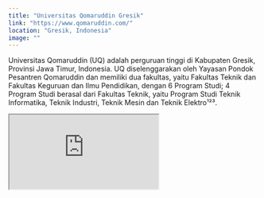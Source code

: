 ```yaml
---
title: "Universitas Qomaruddin Gresik"
link: "https://www.qomaruddin.com/"
location: "Gresik, Indonesia"
image: ""
---
```


Universitas Qomaruddin (UQ) adalah perguruan tinggi di Kabupaten Gresik, Provinsi Jawa Timur, Indonesia. UQ diselenggarakan oleh Yayasan Pondok Pesantren Qomaruddin dan memiliki dua fakultas, yaitu Fakultas Teknik dan Fakultas Keguruan dan Ilmu Pendidikan, dengan 6 Program Studi; 4 Program Studi berasal dari Fakultas Teknik, yaitu Program Studi Teknik Informatika, Teknik Industri, Teknik Mesin dan Teknik Elektro¹²³.

<iframe src="https://www.google.com/maps/embed?pb=!1m18!1m12!1m3!1d3959.656849339661!2d112.57137057506864!3d-7.049548469078701!2m3!1f0!2f0!3f0!3m2!1i1024!2i768!4f13.1!3m3!1m2!1s0x2e77e31eca2dc6d1%3A0xec56c122756883b3!2sUniversitas%20Qomaruddin!5e0!3m2!1sid!2sid!4v1704527002495!5m2!1sid!2sid" className="w-full h-96 mb-32" loading="lazy" referrerpolicy="no-referrer-when-downgrade"></iframe>